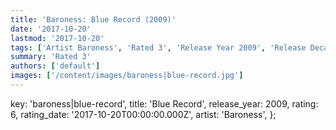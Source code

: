 ```yaml
---
title: 'Baroness: Blue Record (2009)'
date: '2017-10-20'
lastmod: '2017-10-20'
tags: ['Artist Baroness', 'Rated 3', 'Release Year 2009', 'Release Decade 2000']
summary: 'Rated 3'
authors: ['default']
images: ['/content/images/baroness|blue-record.jpg']
---
```


  key: 'baroness|blue-record',
  title: 'Blue Record',
  release_year: 2009,
  rating: 6,
  rating_date: '2017-10-20T00:00:00.000Z',
  artist: 'Baroness',
};

<MusicRating data={data} />
